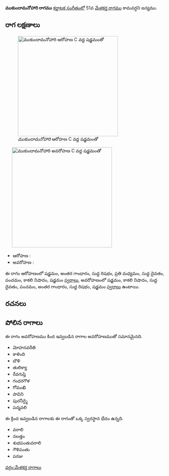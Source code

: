 {{Infobox ragam
	| name          	= ముకుందామనోహారి
	| synonym	    	= 
	| mela          	= 
	| chakra        	= 
	| janaka        	= 
	| type          	= సంపూర్ణ-షడవ
	| arohanam      	= {{svaraC|S|G3|R1|M2|D1|P|N3|S'}} 
	| avarohanam    	= {{svaraC|S'|N3|D1|P|G3|R1|S}}
	| jeeva         	=
	| chhaya        	=
	| nyasa         	=
	| vishesha      	= 
	| equivalent  		= 
}}
{{కర్ణాటక సంగీత రాగాలు}}
'''ముకుందామనోహారి రాగము''' [[కర్ణాటక సంగీతం]]లో 51వ [[మేళకర్త రాగము]] కామవర్ధని జన్యము. 


==రాగ లక్షణాలు==
[[Image:mukundamanohari_ar_kb2wiki.png|thumb|right|316px|''ముకుందామనోహారి'' ఆరోహణ C వద్ద షడ్జమంతో]]
	[[Image:mukundamanohari_av_kb2wiki.png|thumb|right|316px|''ముకుందామనోహారి'' అవరోహణ C వద్ద షడ్జమంతో]]

* ఆరోహణ : {{svaraC|S|G3|R1|M2|D1|P|N3|S'}} 
* అవరోహణ : {{svaraC|S'|N3|D1|P|G3|R1|S}}

ఈ రాగం ఆరోహణంలో షడ్జమం, అంతర గాంధారం, సుద్ద  రిషభం, ప్రతి మధ్యమం, సుద్ద దైవతం, పంచమం, కాకలి  నిషాదం, షడ్జమం [[స్వరాలు]], అవరోహణంలో షడ్జమం, కాకలి  నిషాదం, సుద్ద దైవతం, పంచమం, అంతర గాంధారం, సుద్ద  రిషభం, షడ్జమం [[స్వరాలు]] ఉంటాయి.

==రచనలు==



==పోలిన రాగాలు==
ఈ రాగం అవరోహణము కింద ఇవ్వబడిన రాగాల అవరోహణముతో సమానమైనది.
* మోహనవరీతి
* కాళింది
* బౌళి
* తులిక్యా
*  రేవగుప్తి
* గంధరగౌళ
* గోముఖి
* పావిని
* పురనీర్మై
* పద్మవలి

ఈ క్రింద ఇవ్వబడిన రాగాలకు ఈ రాగంతో ఒక్క స్వరస్థాన భేదం ఉన్నది.
* వరాలి
* నలత్తం
* శుభపంతువరాలి
* గౌళిపంతు
* పరజు



[[వర్గం:మేళకర్త రాగాలు]]